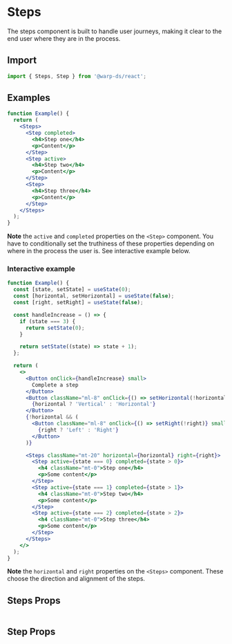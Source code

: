 
# Steps

The steps component is built to handle user journeys, making it clear to the end
user where they are in the process.

## Import

```js
import { Steps, Step } from '@warp-ds/react';
```

## Examples

```jsx example
function Example() {
  return (
    <Steps>
      <Step completed>
        <h4>Step one</h4>
        <p>Content</p>
      </Step>
      <Step active>
        <h4>Step two</h4>
        <p>Content</p>
      </Step>
      <Step>
        <h4>Step three</h4>
        <p>Content</p>
      </Step>
    </Steps>
  );
}
```

**Note** the `active` and `completed` properties on the `<Step>` component. You
have to conditionally set the truthiness of these properties depending on where
in the process the user is. See interactive example below.

### Interactive example

```jsx example
function Example() {
  const [state, setState] = useState(0);
  const [horizontal, setHorizontal] = useState(false);
  const [right, setRight] = useState(false);

  const handleIncrease = () => {
    if (state === 3) {
      return setState(0);
    }

    return setState((state) => state + 1);
  };

  return (
    <>
      <Button onClick={handleIncrease} small>
        Complete a step
      </Button>
      <Button className="ml-8" onClick={() => setHorizontal(!horizontal)} small>
        {horizontal ? 'Vertical' : 'Horizontal'}
      </Button>
      {!horizontal && (
        <Button className="ml-8" onClick={() => setRight(!right)} small>
          {right ? 'Left' : 'Right'}
        </Button>
      )}

      <Steps className="mt-20" horizontal={horizontal} right={right}>
        <Step active={state === 0} completed={state > 0}>
          <h4 className="mt-0">Step one</h4>
          <p>Some content</p>
        </Step>
        <Step active={state === 1} completed={state > 1}>
          <h4 className="mt-0">Step two</h4>
          <p>Some content</p>
        </Step>
        <Step active={state === 2} completed={state > 2}>
          <h4 className="mt-0">Step three</h4>
          <p>Some content</p>
        </Step>
      </Steps>
    </>
  );
}
```

**Note** the `horizontal` and `right` properties on the `<Steps>` component.
These choose the direction and alignment of the steps.

## Steps Props

```props packages/steps/src/component.tsx

```

## Step Props

```props packages/steps/src/step.tsx

```
